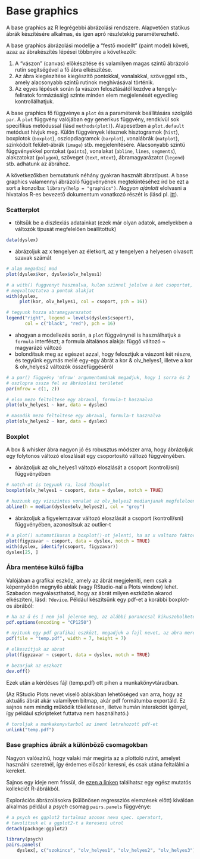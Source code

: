 # Base graphics

A base graphics az R legrégebbi ábrázolási rendszere. Alapvetően statikus
ábrák készítésére alkalmas, és igen apró részletekig paraméterezhető. 

A base graphics ábrázolási modellje a "festő modellt" (paint model) követi, azaz
az ábrakészítés lépései többnyire a következők:

1. A "vászon" (canvas) előkészítése és valamilyen magas szintű ábrázoló rutin
segítségével a fő ábra elkészítése.
2. Az ábra kiegészítése kiegészítő pontokkal, vonalakkal, szöveggel stb., amely alacsonyabb szintű rutinok meghívásával történik.
3. Az egyes lépések során (a vászon felosztásától kezdve a tengely-feliratok
formázásáig) szinte minden elem megjelenését egyedileg kontrollálhatjuk.


A base graphics fő függvénye a `plot` és a paraméterek beállítására szolgáló 
`par`. A `plot` függvény valójában egy generikus függvény, rendkívül sok specifikus
metódussal (lásd `methods(plot)`). Alapesetben a `plot.default` metódust
hívjuk meg. Külön függvények léteznek hisztogramok (`hist`), boxplotok 
(`boxplot`), oszlopdiagramok (`barplot`), vonalábrák (`matplot`), színkódolt
felület-ábrák (`image`) stb. megjelenítésére. Alacsonyabb szintű függvényekkel
pontokat (`points`), vonalakat (`abline`, `lines`, `segments`), alakzatokat (`polygon`),
szöveget (`text`, `mtext`), ábramagyarázatot (`legend`) stb. adhatunk az ábrához.

A következőkben bemutatunk néhány gyakran használt ábratípust. A base graphics
valamennyi ábrázoló függvényének megtekintéséhez írd be ezt a sort a 
konzolba: `library(help = "graphics")`. _Nagyon ajánlott_ elolvasni a hivatalos 
R-es bevezető dokumentum vonatkozó részét is (lásd pl. [itt](https://cran.r-project.org/doc/manuals/R-intro.html#Graphics)).

### Scatterplot

- töltsük be a diszlexiás adatainkat (ezek már olyan adatok, amelyekben 
a változók típusát megfelelően beállítottuk)
```r
data(dyslex)
```

- ábrázoljuk az x tengelyen az életkort, az y tengelyen a helyesen olvasott 
szavak számát
```r
# alap megadasi mod
plot(dyslex$kor, dyslex$olv_helyes1) 

# a with() fuggvenyt hasznalva, kulon szinnel jelolve a ket csoportot, es
# megvaltoztatva a pontok alakjat
with(dyslex,
     plot(kor, olv_helyes1, col = csoport, pch = 16))

# tegyunk hozza abramagyarazatot
legend("right", legend = levels(dyslex$csoport),
       col = c("black", "red"), pch = 16)
```

- ahogyan a modellezés során, a `plot` függvénynél is használhatjuk a `formula`
interfészt; a formula általános alakja: függő változó ~ magyarázó változó
- bolondítsuk meg az egészet azzal, hogy felosztjuk a vászont két részre, és 
tegyünk egymás mellé egy-egy ábrát a kor & olv_helyes1, illetve a kor & olv_helyes2 változók összefüggéséről
```r
# a par() függvény 'mfrow' argumentumának megadjuk, hogy 1 sorra és 2 
# oszlopra ossza fel az ábrázolási területet
par(mfrow = c(1, 2))

# elso mezo feltoltese egy abraval, formula-t hasznalva
plot(olv_helyes1 ~ kor, data = dyslex)

# masodik mezo feltoltese egy abraval, formula-t hasznalva
plot(olv_helyes2 ~ kor, data = dyslex)
```

### Boxplot

A box & whisker ábra nagyon jó és robusztus módszer arra, hogy ábrázoljuk egy 
folytonos változó eloszlását egy csoportosító változó függvényében.

- ábrázoljuk az olv_helyes1 változó eloszlását a csoport (kontroll/sni) 
függvényében
```r
# notch-ot is tegyunk ra, lasd ?boxplot
boxplot(olv_helyes1 ~ csoport, data = dyslex, notch = TRUE)

# huzzunk egy vizszintes vonalat az olv_helyes2 medianjanak megfeleloen
abline(h = median(dyslex$olv_helyes2), col = "grey")
```

- ábrázoljuk a figyelemzavar változó eloszlását a csoport (kontroll/sni) 
függvényében, azonosítsuk az outlier-t
```r
# a plot() automatikusan a boxplot()-ot jelenti, ha az x valtozo faktor!
plot(figyzavar ~ csoport, data = dyslex, notch = TRUE)
with(dyslex, identify(csoport, figyzavar))
dyslex[25, ]
```

### Ábra mentése külső fájlba

Valójában a grafikai eszköz, amely az ábrát megjeleníti, nem csak a 
képernyődön megnyíló ablak (vagy RStudio-nal a Plots window) lehet. 
Szabadon megválaszthatod, hogy az ábrát milyen eszközön akarod elkészíteni,
lásd: `?device`. Például készítsünk egy pdf-et a korábbi boxplot-os 
ábrából:

```r
# ha az ű és í nem jol jelenne meg, az alábbi paranccsal kikuszobolheted
pdf.options(encoding = "CP1250")

# nyitunk egy pdf grafikai eszközt, megadjuk a fajl nevet, az abra meretet
pdf(file = "temp.pdf", width = 7, height = 7)

# elkeszitjuk az abrat
plot(figyzavar ~ csoport, data = dyslex, notch = TRUE)

# bezarjuk az eszkozt
dev.off()
```

Ezek után a kérdéses fájl (temp.pdf) ott pihen a munkakönyvtáradban.

(Az RStudio Plots nevet viselő ablakában lehetőséged van arra, hogy az aktuális
ábrát akár valamilyen bitmap, akár pdf formátumba exportáld. Ez sajnos nem
mindig működik tökéletesen, illetve humán interakciót igényel, így például
szkripteket futtatva nem használható.)

```r
# toroljuk a munkakonyvtarbol az iment letrehozott pdf-et
unlink("temp.pdf")
```


### Base graphics ábrák a különböző csomagokban

Nagyon valószínű, hogy valaki már megírta az a plottoló rutint, amelyet használni szeretnél, így érdemes először keresni, és csak utána feltalálni a kereket.

Sajnos egy ideje nem frissül, de [ezen a linken](http://rgm3.lab.nig.ac.jp/RGM/) 
találhatsz egy egész mutatós kollekciót R-ábrákból.

Explorációs ábrázolásokra (különösen regressziós elemzések előtt) kiválóan 
alkalmas például a *psych* csomag `pairs.panels` függvénye:
```r
# a psych es ggplot2 tartalmaz azonos nevu spec. operatort,
# tavolitsuk el a ggplot2-t a keresesi utrol
detach(package:ggplot2)
```

```r
library(psych)
pairs.panels(
    dyslex[, c("szokincs", "olv_helyes1", "olv_helyes2", "olv_helyes3")])
```

